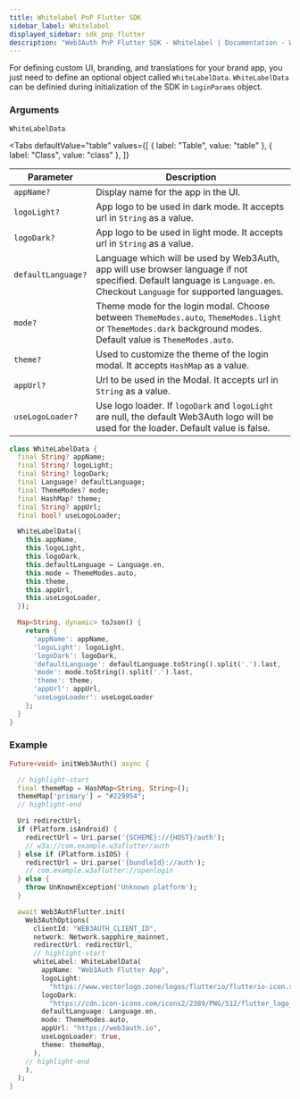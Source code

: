 ```yaml
---
title: Whitelabel PnP Flutter SDK
sidebar_label: Whitelabel
displayed_sidebar: sdk_pnp_flutter
description: "Web3Auth PnP Flutter SDK - Whitelabel | Documentation - Web3Auth"
---
```



For defining custom UI, branding, and translations for your brand app, you just need to define an
optional object called `WhiteLabelData`. `WhiteLabelData` can be definied during initialization of
the SDK in `LoginParams` object.

<GrowthPlanNote />

### Arguments

`WhiteLabelData`

<Tabs
  defaultValue="table"
  values={[
    { label: "Table", value: "table" },
    { label: "Class", value: "class" },
  ]}
>

<TabItem value="table">

| Parameter          | Description                                                                                                                                                              |
| ------------------ | ------------------------------------------------------------------------------------------------------------------------------------------------------------------------ |
| `appName?`         | Display name for the app in the UI.                                                                                                                                      |
| `logoLight?`       | App logo to be used in dark mode. It accepts url in `String` as a value.                                                                                                 |
| `logoDark?`        | App logo to be used in light mode. It accepts url in `String` as a value.                                                                                                |
| `defaultLanguage?` | Language which will be used by Web3Auth, app will use browser language if not specified. Default language is `Language.en`. Checkout `Language` for supported languages. |
| `mode?`            | Theme mode for the login modal. Choose between `ThemeModes.auto`, `ThemeModes.light` or `ThemeModes.dark` background modes. Default value is `ThemeModes.auto`.          |
| `theme?`           | Used to customize the theme of the login modal. It accepts `HashMap` as a value.                                                                                         |
| `appUrl?`          | Url to be used in the Modal. It accepts url in `String` as a value.                                                                                                      |
| `useLogoLoader?`   | Use logo loader. If `logoDark` and `logoLight` are null, the default Web3Auth logo will be used for the loader. Default value is false.                                  |

</TabItem>
<TabItem value="class">

```dart
class WhiteLabelData {
  final String? appName;
  final String? logoLight;
  final String? logoDark;
  final Language? defaultLanguage;
  final ThemeModes? mode;
  final HashMap? theme;
  final String? appUrl;
  final bool? useLogoLoader;

  WhiteLabelData({
    this.appName,
    this.logoLight,
    this.logoDark,
    this.defaultLanguage = Language.en,
    this.mode = ThemeModes.auto,
    this.theme,
    this.appUrl,
    this.useLogoLoader,
  });

  Map<String, dynamic> toJson() {
    return {
      'appName': appName,
      'logoLight': logoLight,
      'logoDark': logoDark,
      'defaultLanguage': defaultLanguage.toString().split('.').last,
      'mode': mode.toString().split('.').last,
      'theme': theme,
      'appUrl': appUrl,
      'useLogoLoader': useLogoLoader
    };
  }
}
```

</TabItem>
</Tabs>

<WhiteLabelShowcase />

### Example

```dart title="Usage"
Future<void> initWeb3Auth() async {

  // highlight-start
  final themeMap = HashMap<String, String>();
  themeMap['primary'] = "#229954";
  // highlight-end

  Uri redirectUrl;
  if (Platform.isAndroid) {
    redirectUrl = Uri.parse('{SCHEME}://{HOST}/auth');
    // w3a://com.example.w3aflutter/auth
  } else if (Platform.isIOS) {
    redirectUrl = Uri.parse('{bundleId}://auth');
    // com.example.w3aflutter://openlogin
  } else {
    throw UnKnownException('Unknown platform');
  }

  await Web3AuthFlutter.init(
    Web3AuthOptions(
      clientId: "WEB3AUTH_CLIENT_ID",
      network: Network.sapphire_mainnet,
      redirectUrl: redirectUrl,
      // highlight-start
      whiteLabel: WhiteLabelData(
        appName: "Web3Auth Flutter App",
        logoLight:
          "https://www.vectorlogo.zone/logos/flutterio/flutterio-icon.svg",
        logoDark:
          "https://cdn.icon-icons.com/icons2/2389/PNG/512/flutter_logo_icon_145273.png",
        defaultLanguage: Language.en,
        mode: ThemeModes.auto,
        appUrl: "https://web3auth.io",
        useLogoLoader: true,
        theme: themeMap,
      ),
    // highlight-end
    ),
  );
}
```
